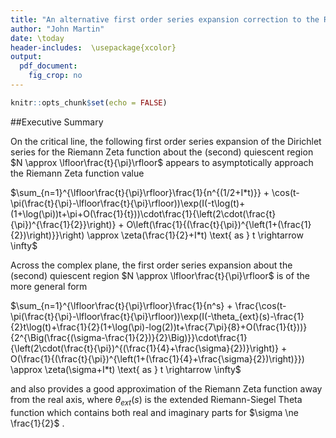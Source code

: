 ```yaml
---
title: "An alternative first order series expansion correction to the Riemann Zeta Dirichlet Series about the second  quiescent region $\\frac{t}{\\pi}$."
author: "John Martin"
date: \today
header-includes:  \usepackage{xcolor}
output:
  pdf_document:
    fig_crop: no
---
```


```r
knitr::opts_chunk$set(echo = FALSE)

```



##Executive Summary

On the critical line, the following first order series expansion of the Dirichlet series for the Riemann Zeta function about the (second) quiescent region $N \approx \lfloor\frac{t}{\pi}\rfloor$ appears to asymptotically approach the Riemann Zeta function value 

$\sum_{n=1}^{\lfloor\frac{t}{\pi}\rfloor}\frac{1}{n^{(1/2+I*t)}} + \cos(t-\pi(\frac{t}{\pi}-\lfloor\frac{t}{\pi}\rfloor))\exp(I(-t\log(t)+(1+\log(\pi))t+\pi+O(\frac{1}{t}))\cdot\frac{1}{\left(2\cdot(\frac{t}{\pi})^{\frac{1}{2}}\right)} + O\left(\frac{1}{(\frac{t}{\pi})^{\left(1+(\frac{1}{2})\right)}}\right) \approx \zeta(\frac{1}{2}+I*t) \text{ as } t \rightarrow \infty$

Across the complex plane, the first order series expansion about the (second) quiescent region $N \approx  \lfloor\frac{t}{\pi}\rfloor$ is of the more general form 

$\sum_{n=1}^{\lfloor\frac{t}{\pi}\rfloor}\frac{1}{n^s} + \frac{\cos(t-\pi(\frac{t}{\pi}-\lfloor\frac{t}{\pi}\rfloor))\exp(I(-\theta_{ext}(s)-\frac{1}{2}t\log(t)+\frac{1}{2}(1+\log(\pi)-log(2))t+\frac{7\pi}{8}+O(\frac{1}{t}))}{2^{\Big(\frac{(\sigma-\frac{1}{2})}{2}\Big)}}\cdot\frac{1}{\left(2\cdot(\frac{t}{\pi})^{(\frac{1}{4}+\frac{\sigma}{2})}\right)} + O(\frac{1}{(\frac{t}{\pi})^{\left(1+(\frac{1}{4}+\frac{\sigma}{2})\right)}}) \approx \zeta(\sigma+I*t) \text{ as } t \rightarrow \infty$ 

and also provides a good approximation of the Riemann Zeta function away from the real axis, where $\theta_{ext}(s)$ is the extended Riemann-Siegel Theta function which contains both real and imaginary parts for $\sigma \ne \frac{1}{2}$ . 
